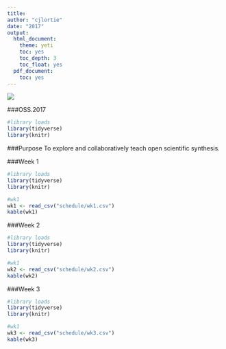 ```yaml
---
title:
author: "cjlortie"
date: "2017"
output:
  html_document:
    theme: yeti
    toc: yes
    toc_depth: 3
    toc_float: yes
  pdf_document:
    toc: yes
---
```

[![](schedule/nceas.png)](http://www.nceas.ucsb.edu)  

###OSS.2017

```r
#library loads
library(tidyverse)
library(knitr)
```

###Purpose
To explore and collaboratively teach open scientific synthesis.

###Week 1  
```r
#library loads
library(tidyverse)
library(knitr)

#wk1
wk1 <- read_csv("schedule/wk1.csv")
kable(wk1)

```

###Week 2  
```r
#library loads
library(tidyverse)
library(knitr)

#wk1
wk2 <- read_csv("schedule/wk2.csv")
kable(wk2)

```

###Week 3
```r
#library loads
library(tidyverse)
library(knitr)

#wk1
wk3 <- read_csv("schedule/wk3.csv")
kable(wk3)

```

